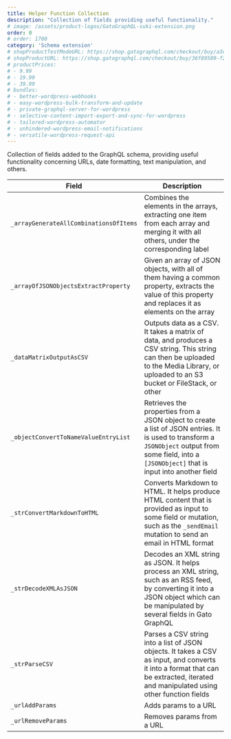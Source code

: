 ```yaml
---
title: Helper Function Collection
description: "Collection of fields providing useful functionality."
# image: /assets/product-logos/GatoGraphQL-suki-extension.png
order: 0
# order: 1700
category: 'Schema extension'
# shopProductTestModeURL: https://shop.gatographql.com/checkout/buy/a3cf2e83-523b-4e47-934a-9c23bb4d2e45
# shopProductURL: https://shop.gatographql.com/checkout/buy/36f89509-f2e1-48f3-9dee-ef81f088ae2e
# productPrices:
# - 9.99
# - 19.99
# - 39.99
# bundles:
# - better-wordpress-webhooks
# - easy-wordpress-bulk-transform-and-update
# - private-graphql-server-for-wordpress
# - selective-content-import-export-and-sync-for-wordpress
# - tailored-wordpress-automator
# - unhindered-wordpress-email-notifications
# - versatile-wordpress-request-api
---
```


Collection of fields added to the GraphQL schema, providing useful functionality concerning URLs, date formatting, text manipulation, and others.

| Field | Description |
| --- | --- |
| `_arrayGenerateAllCombinationsOfItems` | Combines the elements in the arrays, extracting one item from each array and merging it with all others, under the corresponding label |
| `_arrayOfJSONObjectsExtractProperty` | Given an array of JSON objects, with all of them having a common property, extracts the value of this property and replaces it as elements on the array |
| `_dataMatrixOutputAsCSV` | Outputs data as a CSV. It takes a matrix of data, and produces a CSV string. This string can then be uploaded to the Media Library, or uploaded to an S3 bucket or FileStack, or other |
| `_objectConvertToNameValueEntryList` | Retrieves the properties from a JSON object to create a list of JSON entries. It is used to transform a `JSONObject` output from some field, into a `[JSONObject]` that is input into another field |
| `_strConvertMarkdownToHTML` | Converts Markdown to HTML. It helps produce HTML content that is provided as input to some field or mutation, such as the `_sendEmail` mutation to send an email in HTML format |
| `_strDecodeXMLAsJSON` | Decodes an XML string as JSON. It helps process an XML string, such as an RSS feed, by converting it into a JSON object which can be manipulated by several fields in Gato GraphQL |
| `_strParseCSV` | Parses a CSV string into a list of JSON objects. It takes a CSV as input, and converts it into a format that can be extracted, iterated and manipulated using other function fields |
| `_urlAddParams` | Adds params to a URL |
| `_urlRemoveParams` | Removes params from a URL |
